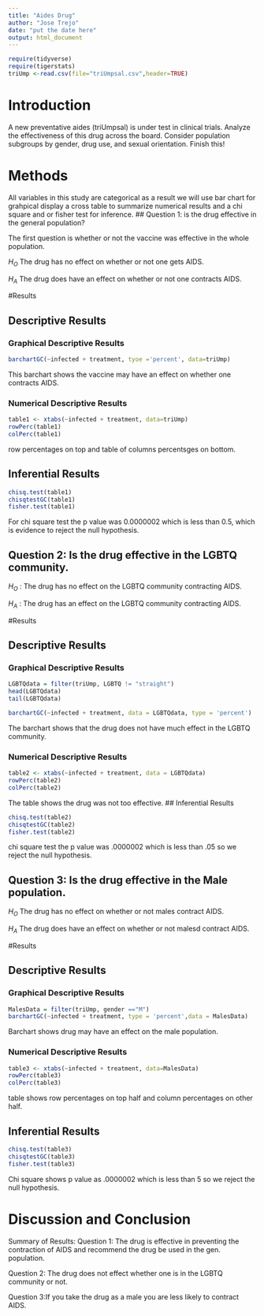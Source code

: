 ```yaml
---
title: "Aides Drug"
author: "Jose Trejo"
date: "put the date here"
output: html_document
---
```


```r
require(tidyverse)
require(tigerstats)
triUmp <-read.csv(file="triUmpsal.csv",header=TRUE)
```

# Introduction

<!--In this section you explain what you are trying to show.  Where did the data come from?  What is the research or other question you are trying to answer?.  If you skimp in this section expect to be marked down in your grade. Paint a picture of the project a couple of paragraphs is expected!-->

A new  preventative aides (triUmpsal) is under test in clinical trials. Analyze the effectiveness of this drug across the board. Consider population subgroups by gender, drug use, and sexual orientation. Finish this!

# Methods

<!--Decide on your methods:  use "variable analysis" or other appropriate descriptors.  Make sure to choose at least one graphical method and at least one numerical method. Discuss what data manipulations may be needed for example subsetting or other binning procedures and what sort of graphical displays and inferential tools will be used!-->
All variables in this study are categorical as a result we will use bar chart for grahpical display a cross table to summarize numerical results and a chi square and or fisher test for inference. 
## Question 1: is the drug effective in the general population?

The first question is whether or not the vaccine was effective in the whole population. 

$H_O$ The drug has no effect on whether or not one gets AIDS.

$H_A$ The drug does have an effect on whether or not one contracts AIDS.

#Results

<!--Divide this section into two sub-sections:  One for your descriptive  results and one for your inferential results.!-->

## Descriptive Results

### Graphical Descriptive Results

<!--Graphical results here.  Make sure to show your code.  Provide appropriate labels for axes, giving units if possible, and provide a good title for the graph, too.  Use the graphical results to describe the patterns if any that exist in the data as focused toward the research question. Bottom line is to explain the features of the graph that are relevant to conforming or departing to what is expected by your null hypothesis !-->

```r
barchartGC(~infected + treatment, tyoe ='percent', data=triUmp)
```

This barchart shows the vaccine may have an effect on whether one contracts AIDS.

### Numerical Descriptive Results

<!--Numerical results go here. Use the numerical results to describe the patterns if any that exist in the data as focused toward the research question!-->
```r
table1 <- xtabs(~infected + treatment, data=triUmp)
rowPerc(table1)
colPerc(table1)
```

row percentages on top and table of columns percentsges on bottom.

## Inferential Results

<!--State hypothesis clearly.  Make sure your discussion of the inferential test covers all the aspects that the test output produces, such as test statistic, p-value etc.  Make a decision about the null hypothesis, explain the assumptions on which the selected test/procedure was based, and why the chosen procedure satisfys the assumptions and is appropriate to answer the research question!-->

```r
chisq.test(table1)
chisqtestGC(table1)
fisher.test(table1)
```

For chi square test the p value was 0.0000002 which is less than 0.5, which is evidence to reject the null hypothesis. 


## Question 2: Is the drug effective in the LGBTQ community. 

$H_O$ : The drug has no effect on the LGBTQ community contracting AIDS. 

$H_A$ : The drug has an effect on the LGBTQ community contracting AIDS. 

#Results

<!--Divide this section into two sub-sections:  One for your descriptive  results and one for your inferential results.!-->

## Descriptive Results

### Graphical Descriptive Results

<!--Graphical results here.  Make sure to show your code.  Provide appropriate labels for axes, giving units if possible, and provide a good title for the graph, too.  Use the graphical results to describe the patterns if any that exist in the data as focused toward the research question. Bottom line is to explain the features of the graph that are relevant to conforming or departing to what is expected by your null hypothesis !-->

```r
LGBTQdata = filter(triUmp, LGBTQ != "straight")
head(LGBTQdata)
tail(LGBTQdata)

barchartGC(~infected + treatment, data = LGBTQdata, type = 'percent')
```

The barchart shows that the drug does not have much effect in the LGBTQ community.

### Numerical Descriptive Results

<!--Numerical results go here. Use the numerical results to describe the patterns if any that exist in the data as focused toward the research question!-->

```r
table2 <- xtabs(~infected + treatment, data = LGBTQdata)
rowPerc(table2)
colPerc(table2)
```

The table shows the drug was not too effective. 
## Inferential Results

<!--State hypothesis clearly.  Make sure your discussion of the inferential test covers all the aspects that the test output produces, such as test statistic, p-value etc.  Make a decision about the null hypothesis, explain the assumptions on which the selected test/procedure was based, and why the chosen procedure satisfys the assumptions and is appropriate to answer the research question!-->

```r
chisq.test(table2)
chisqtestGC(table2)
fisher.test(table2)
```

chi square test the p value was .0000002 which is less than .05 so we reject the null hypothesis. 

## Question 3: Is the drug effective in the Male population. 

$H_O$ The drug has no effect on whether or not males contract AIDS.

$H_A$ The drug does have an effect on whether or not malesd contract AIDS.

#Results

<!--Divide this section into two sub-sections:  One for your descriptive  results and one for your inferential results.!-->

## Descriptive Results

### Graphical Descriptive Results

<!--Graphical results here.  Make sure to show your code.  Provide appropriate labels for axes, giving units if possible, and provide a good title for the graph, too.  Use the graphical results to describe the patterns if any that exist in the data as focused toward the research question. Bottom line is to explain the features of the graph that are relevant to conforming or departing to what is expected by your null hypothesis !-->

```r
MalesData = filter(triUmp, gender =="M")
barchartGC(~infected + treatment, type = 'percent',data = MalesData)
```

Barchart shows drug may have an effect on the male population.

### Numerical Descriptive Results

<!--Numerical results go here. Use the numerical results to describe the patterns if any that exist in the data as focused toward the research question!-->

```r
table3 <- xtabs(~infected + treatment, data=MalesData)
rowPerc(table3)
colPerc(table3)
```

table shows row percentages on top half and column percentages on other half. 


## Inferential Results

<!--State hypothesis clearly.  Make sure your discussion of the inferential test covers all the aspects that the test output produces, such as test statistic, p-value etc.  Make a decision about the null hypothesis, explain the assumptions on which the selected test/procedure was based, and why the chosen procedure satisfys the assumptions and is appropriate to answer the research question!-->

```r
chisq.test(table3)
chisqtestGC(table3)
fisher.test(table3)
```

Chi square shows p value as .0000002 which is less than 5 so we reject the null hypothesis. 

# Discussion and Conclusion

<!--Discussion and conclusion here.  If you found a relationship be sure to consider whether the relationship occurs because one of the variavbles causes the other, or whether they perhasps are related for some other reason.  Watch the chapter 6 videos from the GeorgeTown videos collection.!-->
Summary of Results: 
Question 1: The drug is effective in preventing the contraction of AIDS and recommend the drug be used in the gen. population. 

Question 2: The drug does not effect whether one is in the LGBTQ community or not. 

Question 3:If you take the drug as a male you are less likely to contract AIDS.
